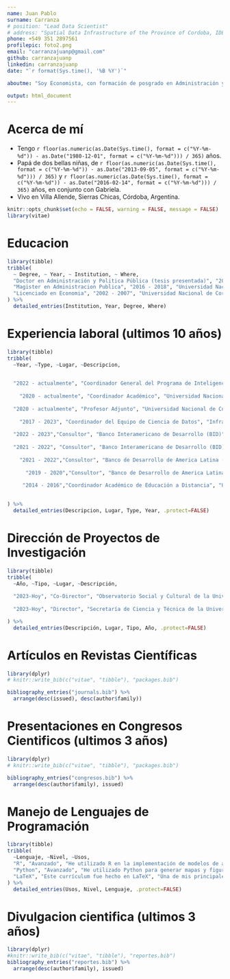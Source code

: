 ```yaml
---
name: Juan Pablo
surname: Carranza
# position: "Lead Data Scientist"
# address: "Spatial Data Infrastructure of the Province of Cordoba, IDECOR"
phone: +549 351 2897561
profilepic: foto2.png
email: "carranzajuanp@gmail.com"
github: carranzajuanp
linkedin: carranzajuanp
date: "`r format(Sys.time(), '%B %Y')`"

aboutme: "Soy Economista, con formación de posgrado en Administración y Política Pública. Durante mi carrera he tenido la posibilidad de gestionar proyectos trascendentales, integrados por personas altamente calificadas, tanto en el ámbito de la educación de grado y posgrado, como en la búsqueda de eficiencia y equidad en la política fiscal de los gobiernos subnacionales de América Latina."

output: html_document
---
```


# Acerca de mí

-   Tengo `r floor(as.numeric(as.Date(Sys.time(), format = c("%Y-%m-%d")) - as.Date("1980-12-01", format = c("%Y-%m-%d"))) / 365)` años.
-   Papá de dos bellas niñas, de `r floor(as.numeric(as.Date(Sys.time(), format = c("%Y-%m-%d")) - as.Date("2013-09-05", format = c("%Y-%m-%d"))) / 365)` y `r floor(as.numeric(as.Date(Sys.time(), format = c("%Y-%m-%d")) - as.Date("2016-02-14", format = c("%Y-%m-%d"))) / 365)` años, en conjunto con Gabriela.
-   Vivo en Villa Allende, Sierras Chicas, Córdoba, Argentina.

```r
knitr::opts_chunk$set(echo = FALSE, warning = FALSE, message = FALSE)
library(vitae)
```

<!-- # About me -->

<!--  * I have 41 years old. -->

<!--  * Father of two beautiful girls, 8 and 5 y/o, in partnership with Gabriela. -->

<!--  * Currently living in Villa Allende, Sierras Chicas, Cordoba, Argentina. -->

# Educacion

```r
library(tibble)
tribble(
  ~ Degree, ~ Year, ~ Institution, ~ Where,
  "Doctor en Administración y Politica Pública (tesis presentada)", "2020 - 2024", "Universidad Nacional de Cordoba", "Cordoba, Argentina",
  "Magister en Administracion Publica", "2016 - 2018", "Universidad Nacional de Cordoba", "Cordoba, Argentina",
  "Licenciado en Economia", "2002 - 2007", "Universidad Nacional de Cordoba", "Cordoba, Argentina"
) %>% 
  detailed_entries(Institution, Year, Degree, Where)
```

# Experiencia laboral (ultimos 10 años)

```r
library(tibble)
tribble(
  ~Year, ~Type, ~Lugar, ~Descripcion,

  
  "2022 - actualmente", "Coordinador General del Programa de Inteligencia Institucional", "Universidad Nacional de Cordoba, Argentina", "A cargo de la implementacion del programa Unviersidad Abierta, que busca la apertura de informacion pública en la institucion y, simultaneamente, de la construccion de tableros de control para la gestion de las diferentes unidades academicas que la integran",
  
    "2020 - actualmente", "Coordinador Académico", "Universidad Nacional de Cordoba, Argentina","Coordinador Académico en la Maestría en Administración Pública del Instituto de Investigación y Formación en Administración Pública (IIFAP) de la Facultad de Ciencias Sociales. A cargo de las designaciones docentes, evaluación y acreditación, y de la gestión integral de la carrera y su relación con los estudiantes. En el año 2022, luego de un esfuerzo relevante, logré la acreditación de la modalidad a distancia de la carrera por parte de CONEAU.",
  
  "2020 - actualmente", "Profesor Adjunto", "Universidad Nacional de Córdoba, Argentina","Profesor de Estadística II para las Licenciaturas en Ciencia Politica y Sociologia de la Facultad de Ciencias Sociales",
  
    "2017 - 2023", "Coordinador del Equipo de Ciencia de Datos", "Infraestructura de Datos Espaciales de la Provincia de Córdoba, IDECOR", "Encargado de liderar un magnífico equipo para estimar los valores del suelo urbano y rural en la provincia de Córdoba, Argentina, utilizando tecnicas de machine learning (ver \\href{https://gn-idecor.mapascordoba.gob.ar/maps/312/view}{aquí} y \\href{https://gn-idecor.mapascordoba.gob.ar/maps/313/view}{aquí}).",
  
  "2022 - 2023","Consultor", "Banco Interamericano de Desarrollo (BID)","Mi misión consistió en generar información en el contexto del Foro para el Fortalecimiento del Potencial recaudador del Impuesto a la Propiedad de Bienes Inmuebles - Inteligencia Artificial y Big Data, aplicados a la valoración inmobiliaria en Bolivia. Redacción de informes sobre experiencias y metodologías de valuación masiva automatizada.",
  
  "2021 - 2022", "Consultor", "Banco Interamericano de Desarrollo (BID)","Mi misión consistió en determinar a nivel nacional la desactualización de las valuaciones fiscales de los inmuebles urbanos en relación con los valores de mercado en Peru. En una segunda etapa, el proyecto incluyó el entrenamiento de un modelo de aprendizaje automatico para predecir el valor de mercado de las propiedades en el área metropolitana de Lima.",
  
    "2021 - 2022","Consultor", "Banco de Desarrollo de America Latina (CAF)","Mi misión consistió en generar informes sobre el acceso a las oportunidades en cinco grandes ciudades latinoamericanas, abarcando aspectos como el suelo vacante, la movilidad, la estructura productiva y el nivel socioeconómico de la poblacion, entre otros. El proyecto incluyó el diseño e implementacion de un algoritmo para determinar la conectividad física de las ciudades y establecer la extensión de los sistemas urbanos a partir de la clasificación automatizada de imágenes satelitales.",
  
      "2019 - 2020","Consultor", "Banco de Desarrollo de America Latina (CAF)","Mi misión consistió en generar un informe sobre el estado del arte en la detección de asentamientos informales a partir de imágenes satelitales, recopilando experiencias, los mejores metodos existentes en la actualidad y los límites de este tipo de iniciativas cuando son aplicadas como instrumento de política pública.",
  
     "2014 - 2016","Coordinador Académico de Educación a Distancia", "Universidad Siglo 21","Coordinación de actividades docentes para la planificación de actividades y diseño de material para la plataforma de e-larning. Coordinación de actividades docentes para los procesos de acreditación de carreras. Diseño de instrumentos para el seguimiento de alumnos y la gestión de la masividad en entornos virtuales.",

  
) %>% 
  detailed_entries(Descripcion, Lugar, Type, Year, .protect=FALSE)
```

# Dirección de Proyectos de Investigación

```r
library(tibble)
tribble(
  ~Año, ~Tipo, ~Lugar, ~Descripción,
  
  "2023-Hoy", "Co-Director", "Observatorio Social y Cultural de la Universidad Nacional de Córdoba","La configuración socio-espacial de las desigualdades. Una propuesta metodológica para determinar el acceso a oportunidades urbanas y de vivienda en Córdoba.",
  
  "2023-Hoy", "Director", "Secretaría de Ciencia y Técnica de la Universidad Nacional de Córdoba","Desarrollo de estrategias metodológicas para la determinación del precio de inmuebles construidos en el área metropolitana de la Ciudad de Córdoba, utilizando técnicas de aprendizaje computacional y estadísticas espaciales."

) %>% 
  detailed_entries(Descripción, Lugar, Tipo, Año, .protect=FALSE)

```

# Artículos en Revistas Científicas

```r
library(dplyr)
# knitr::write_bib(c("vitae", "tibble"), "packages.bib")

bibliography_entries("journals.bib") %>%
  arrange(desc(issued), desc(author$family))
```

# Presentaciones en Congresos Cientificos (ultimos 3 años)

```r
library(dplyr)
# knitr::write_bib(c("vitae", "tibble"), "packages.bib")

bibliography_entries("congresos.bib") %>%
  arrange(desc(author$family), issued)
```

# Manejo de Lenguajes de Programación

```r
library(tibble)
tribble(
  ~Lenguaje, ~Nivel, ~Usos,
  "R", "Avanzado", "He utilizado R en la implementación de modelos de aprendizaje automático para predecir diferentes variables en el espacio geográfico, como el valor del suelo, rentas, rendimientos agrícolas, entre otros. También en el diseño de mapas interactivos en formato html, en la automatización de informes con Rmarkdown, y en el diseño de aplicaciones web con Shiny.",
  "Python", "Avanzado", "He utilizado Python para generar mapas y figuras para informes sobre acceso a oportunidades en diferentes ciudades de América Latina. También en el entrenamiento de modelos de aprendizaje automático para la predicción del valor del suelo en ciudades de Argentina.",
  "LaTeX", "Este currículum fue hecho en LaTeX", "Una de mis principales actividades es la redacción de artículos e informes en LaTeX."
) %>% 
  detailed_entries(Usos, Nivel, Lenguaje, .protect=FALSE)
```

# Divulgacion cientifica (ultimos 3 años)

```r
library(dplyr)
#knitr::write_bib(c("vitae", "tibble"), "reportes.bib")
bibliography_entries("reportes.bib") %>%
  arrange(desc(author$family), issued)
```
